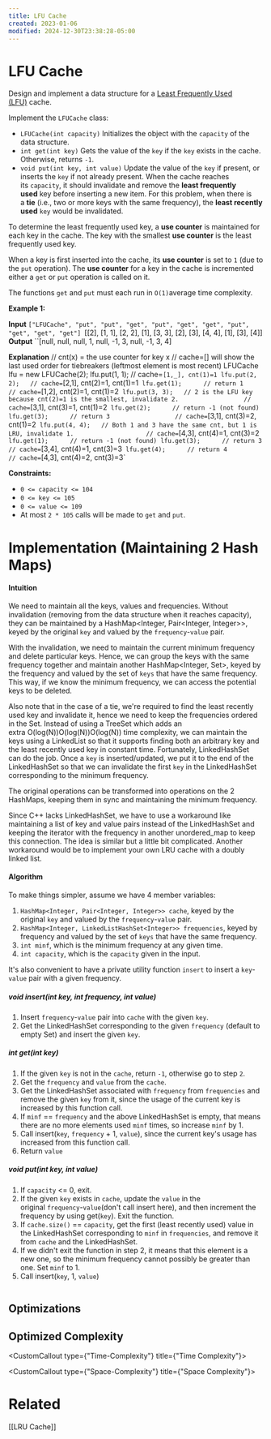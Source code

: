 ```yaml
---
title: LFU Cache
created: 2023-01-06
modified: 2024-12-30T23:38:28-05:00
---
```

# LFU Cache

Design and implement a data structure for a [Least Frequently Used (LFU)](https://en.wikipedia.org/wiki/Least_frequently_used) cache.

Implement the `LFUCache` class:

- `LFUCache(int capacity)` Initializes the object with the `capacity` of the data structure.
- `int get(int key)` Gets the value of the `key` if the `key` exists in the cache. Otherwise, returns `-1`.
- `void put(int key, int value)` Update the value of the `key` if present, or inserts the `key` if not already present. When the cache reaches its `capacity`, it should invalidate and remove the **least frequently used** key before inserting a new item. For this problem, when there is a **tie** (i.e., two or more keys with the same frequency), the **least recently used** `key` would be invalidated.

To determine the least frequently used key, a **use counter** is maintained for each key in the cache. The key with the smallest **use counter** is the least frequently used key.

When a key is first inserted into the cache, its **use counter** is set to `1` (due to the `put` operation). The **use counter** for a key in the cache is incremented either a `get` or `put` operation is called on it.

The functions `get` and `put` must each run in `O(1)`average time complexity.

**Example 1:**

**Input**
`["LFUCache", "put", "put", "get", "put", "get", "get", "put", "get", "get", "get"] `\[[2], [1, 1], [2, 2], [1], [3, 3], [2], [3], [4, 4], [1], [3], [4]\]
**Output**
\`\`[null, null, null, 1, null, -1, 3, null, -1, 3, 4]

**Explanation**
// cnt(x) = the use counter for key x
// cache=[] will show the last used order for tiebreakers (leftmost element is most recent)
LFUCache lfu = new LFUCache(2);
lfu.put(1, 1); // cache=`[1,_], cnt(1)=1 lfu.put(2, 2);   // cache=`[2,1], cnt(2)=1, cnt(1)=1` lfu.get(1);      // return 1                  // cache=`[1,2], cnt(2)=1, cnt(1)=2` lfu.put(3, 3);   // 2 is the LFU key because cnt(2)=1 is the smallest, invalidate 2.                  // cache=`[3,1], cnt(3)=1, cnt(1)=2` lfu.get(2);      // return -1 (not found) lfu.get(3);      // return 3                  // cache=`[3,1], cnt(3)=2, cnt(1)=2` lfu.put(4, 4);   // Both 1 and 3 have the same cnt, but 1 is LRU, invalidate 1. 	                 // cache=`[4,3], cnt(4)=1, cnt(3)=2` lfu.get(1);      // return -1 (not found) lfu.get(3);      // return 3                  // cache=`[3,4], cnt(4)=1, cnt(3)=3` lfu.get(4);      // return 4                  // cache=`[4,3], cnt(4)=2, cnt(3)=3\`

**Constraints:**

- `0 <= capacity <= 104`
- `0 <= key <= 105`
- `0 <= value <= 109`
- At most `2 * 105` calls will be made to `get` and `put`.

# Implementation (Maintaining 2 Hash Maps)

#### Intuition

We need to maintain all the keys, values and frequencies. Without invalidation (removing from the data structure when it reaches capacity), they can be maintained by a HashMap\<Integer, Pair\<Integer, Integer>>, keyed by the original `key` and valued by the `frequency`-`value` pair.

With the invalidation, we need to maintain the current minimum frequency and delete particular keys. Hence, we can group the keys with the same frequency together and maintain another HashMap\<Integer, Set>, keyed by the frequency and valued by the set of `keys` that have the same frequency. This way, if we know the minimum frequency, we can access the potential keys to be deleted.

Also note that in the case of a tie, we're required to find the least recently used key and invalidate it, hence we need to keep the frequencies ordered in the Set. Instead of using a TreeSet which adds an extra O(log(N))O(log(N))O(log(N)) time complexity, we can maintain the keys using a LinkedList so that it supports finding both an arbitrary key and the least recently used key in constant time. Fortunately, LinkedHashSet can do the job. Once a `key` is inserted/updated, we put it to the end of the LinkedHashSet so that we can invalidate the first `key` in the LinkedHashSet corresponding to the minimum frequency.

The original operations can be transformed into operations on the 2 HashMaps, keeping them in sync and maintaining the minimum frequency.

Since C++ lacks LinkedHashSet, we have to use a workaround like maintaining a list of key and value pairs instead of the LinkedHashSet and keeping the iterator with the frequency in another unordered_map to keep this connection. The idea is similar but a little bit complicated. Another workaround would be to implement your own LRU cache with a doubly linked list.

#### Algorithm

To make things simpler, assume we have 4 member variables:

1. `HashMap<Integer, Pair<Integer, Integer>> cache`, keyed by the original `key` and valued by the `frequency`-`value` pair.
1. `HashMap<Integer, LinkedListHashSet<Integer>> frequencies`, keyed by frequency and valued by the set of `keys` that have the same frequency.
1. `int minf`, which is the minimum frequency at any given time.
1. `int capacity`, which is the `capacity` given in the input.

It's also convenient to have a private utility function `insert` to insert a `key`-`value` pair with a given frequency.

##### void insert(int key, int frequency, int value)

1. Insert `frequency`-`value` pair into `cache` with the given `key`.
1. Get the LinkedHashSet corresponding to the given `frequency` (default to empty Set) and insert the given `key`.

##### int get(int key)

1. If the given `key` is not in the `cache`, return `-1`, otherwise go to step `2`.
1. Get the `frequency` and `value` from the `cache`.
1. Get the LinkedHashSet associated with `frequency` from `frequencies` and remove the given `key` from it, since the usage of the current key is increased by this function call.
1. If `minf` == `frequency` and the above LinkedHashSet is empty, that means there are no more elements used `minf` times, so increase `minf` by 1.
1. Call insert(`key`, `frequency` + 1, `value`), since the current key's usage has increased from this function call.
1. Return `value`

##### void put(int key, int value)

1. If `capacity` \<= 0, exit.
1. If the given `key` exists in `cache`, update the `value` in the original `frequency`-`value`(don't call insert here), and then increment the frequency by using get(`key`). Exit the function.
1. If `cache.size()` == `capacity`, get the first (least recently used) value in the LinkedHashSet corresponding to `minf` in `frequencies`, and remove it from `cache` and the LinkedHashSet.
1. If we didn't exit the function in step 2, it means that this element is a new one, so the minimum frequency cannot possibly be greater than one. Set `minf` to 1.
1. Call insert(`key`, 1, `value`)

```python

```

## Optimizations

## Optimized Complexity

<CustomCallout type={"Time-Complexity"} title={"Time Complexity"}></CustomCallout>

<CustomCallout type={"Space-Complexity"} title={"Space Complexity"}></CustomCallout>

# Related

\[[LRU Cache]\]
